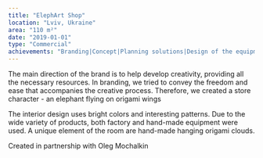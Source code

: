 ```yaml
---
title: "ElephArt Shop"
location: "Lviv, Ukraine"
area: "110 m²"
date: "2019-01-01"
type: "Commercial"
achievements: "Branding|Concept|Planning solutions|Design of the equipment and unique elements|3d visualization|Drawings|Visual communication|Specification of materials and equipment|Supervision"
---
```


The main direction of the brand is to help develop creativity, providing all the necessary resources.
In branding, we tried to convey the freedom and ease that accompanies the creative process. Therefore, we created a store character - an elephant flying on origami wings

The interior design uses bright colors and interesting patterns. Due to the wide variety of products, both factory and hand-made equipment were used. A unique element of the room are hand-made hanging origami clouds.

Created in partnership with Oleg Mochalkin
